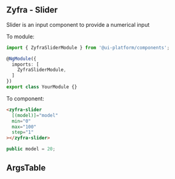 
## Zyfra - Slider

<Subtitle>Slider is an input component to provide a numerical input</Subtitle>

To module:
```typescript
import { ZyfraSliderModule } from '@ui-platform/components';

@NgModule({
  imports: [
    ZyfraSliderModule,
  ]
})
export class YourModule {}
```

To component:
```html
<zyfra-slider
  [(model)]="model"
  min="0"
  max="100"
  step="1"
></zyfra-slider>
```

```typescript
public model = 20;
```

## ArgsTable

<ArgsTable of={ZyfraSliderComponent} />
